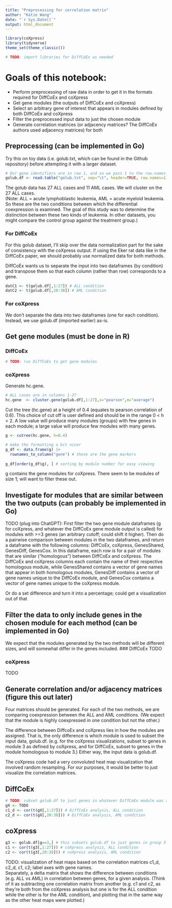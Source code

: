 ---
title: "Preprocessing for correlation matrix"
author: "Katie Wang"
date: "`r Sys.Date()`"
output: html_document
---
```{r}
library(coXpress)
library(tidyverse)
theme_set(theme_classic())

# TODO: import libraries for DiffCoEx as needed

```


# Goals of this notebook: 
* Perform preprocessing of raw data in order to get it in the formats required for DiffCoEx and coXpress
* Get gene modules (the outputs of DiffCoEx and coXpress)
* Select an arbitrary gene of interest that appears in modules defined by both DiffCoEx and coXpress
* Filter the preprocessed input data to just the chosen module
* Generate correlation matrices (or adjacency matrices? The DiffCoEx authors used adjacency matrices) for both

## Preprocessing (can be implemented in Go)
Try this on toy data (i.e. golub.txt, which can be found in the Github repository) before attempting it with a larger dataset.
```{r}
# Our gene identifiers are in row 1, and so we pass 1 to the row.names argument
golub.df <- read.table("golub.txt", sep="\t", header=TRUE, row.names=1)
```

The golub data has 27 ALL cases and 11 AML cases. We will cluster on the 27 ALL cases.  
(Note: ALL = acute lymphoblastic leukemia, AML = acute myeloid leukemia. So these are the two conditions between which the differential coexpression is examined. The goal of this study was to determine the distinction between these two kinds of leukemia. In other datasets, you might compare the control group against the treatment group.)


### For DiffCoEx
For this golub dataset, I'll skip over the data normalization part for the sake of consistency with the coXpress output. If using the Eker rat data like in the DiffCoEx paper, we should probably use normalized data for both methods.

DiffCoEx wants us to separate the input into two dataframes (by condition) and transpose them so that each column (rather than row) corresponds to a gene.
```{r}
datC1 <- t(golub.df[,1:27]) # ALL condition
datC2 <- t(golub.df[,28:38]) # AML condition
```

### For coXpress
We don't separate the data into two dataframes (one for each condition). Instead, we use golub.df (imported earlier) as-is.


## Get gene modules (must be done in R)
### DiffCoEx
```{r}
# TODO: run DiffCoEx to get gene modules
```

### coXpress
Generate hc.gene.
```{r}
# ALL cases are in columns 1-27
hc.gene  <- cluster.gene(golub.df[,1:27],s="pearson",m="average")
```

Cut the tree (hc.gene) at a height of 0.4 (equates to pearson correlation of 0.6). This choice of cut off is user defined and should be in the range 0 < h < 2.  A low value will produce many modules (groups) with few genes in each module; a large value will produce few modules with many genes.
```{r}
g <- cutree(hc.gene, h=0.4)

# make the formatting a bit nicer
g_df <- data.frame(g) |>
  rownames_to_column("gene") # these are the gene markers
  
g_df[order(g_df$g), ] # sorting by module number for easy viewing
```
g contains the gene modules for coXpress. There seem to be modules of size 1; will want to filter these out.


## Investigate for modules that are similar between the two outputs (can probably be implemented in Go)
TODO (plug into ChatGPT): First filter the two gene module dataframes (g for coXpress, and whatever the DiffCoEx gene module output is called) for modules with >=3 genes (an arbitrary cutoff; could shift it higher). Then do a pairwise comparison between modules in the two dataframes, and return a dataframe with the following columns: DiffCoEx, coXpress, GenesShared, GenesDiff, GenesCox. In this dataframe, each row is for a pair of modules that are similar ("homologous") between DiffCoEx and coXpress. The DiffCoEx and coXpress columns each contain the name of their respective homologous module, while GenesShared contains a vector of gene names that appear in both homologous modules, GenesDiff contains a vector of gene names unique to the DiffCoEx module, and GenesCox contains a vector of gene names unique to the coXpress module.

Or do a set difference and turn it into a percentage; could get a visualization out of that

## Filter the data to only include genes in the chosen module for each method (can be implemented in Go)
We expect that the modules generated by the two methods will be different sizes, and will somewhat differ in the genes included.
### DiffCoEx
TODO

### coXpress
TODO

## Generate correlation and/or adjacency matrices (figure this out later)
Four matrices should be generated. For each of the two methods, we are comparing coexpression between the ALL and AML conditions. (We expect that the module is highly coexpressed in one condition but not the other.)

The difference between DiffcoEx and coXpress lies in how the modules are assigned. That is, the only difference is which module is used to subset the input data, golub.df. (e.g. for the coXpress visualizations, subset to genes in module 3 as defined by coXpress, and for DiffCoEx, subset to genes in the module homologous to module 3.) Either way, the input data is golub.df.

The coXpress code had a very convoluted heat map visualization that involved random resampling. For our purposes, it would be better to just visualize the correlation matrices.

## DiffCoEx
```{r}
# TODO: subset golub.df to just genes in whatever DiffCoEx module was analogous to group 3 from the coXpress analysis
gX <- TODO
c1_d <- cor(t(gX[,1:27])) # DiffCoEx analysis, ALL condition
c2_d <- cor(t(gX[,28:38])) # DiffCoEx analysis, AML condition
```

## coXpress
```{r}
g3 <- golub.df[g==3,] # this subsets golub.df to just genes in group 3 from the coXpress analysis
c1 <- cor(t(g3[,1:27])) # coXpress analysis, ALL condition
c2 <- cor(t(g3[,28:38])) # coXpress analysis, AML condition
```


TODO: visualization of heat maps based on the correlation matrices c1_d, c2_d, c1, c2; label axes with gene names.  
Separately, a delta matrix that shows the difference between conditions (e.g. ALL vs AML) in correlation between genes, for a given analysis. (Think of it as subtracting one correlation matrix from another (e.g. c1 and c2, as they're both from the coXpress analysis but one is for the ALL condition while the other is for the AML condition), and plotting that in the same way as the other heat maps were plotted.)